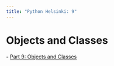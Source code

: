 ```yaml
---
title: "Python Helsinki: 9"
---
```


# Objects and Classes

**-** [Part 9: Objects and Classes](https://programming-24.mooc.fi/part-9/1-objects-and-classes){.external target='_blank'}

